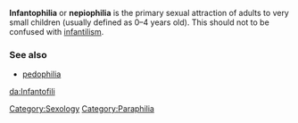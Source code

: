 '''Infantophilia''' or '''nepiophilia''' is the primary sexual attraction of adults to very small children (usually defined as 0&ndash;4 years old).  This should not to be confused with [[infantilism]].

{{psych-stub}}

===See also===
* [[pedophilia]]

[[da:Infantofili]]
[[Category:Sexology]]
[[Category:Paraphilia]]